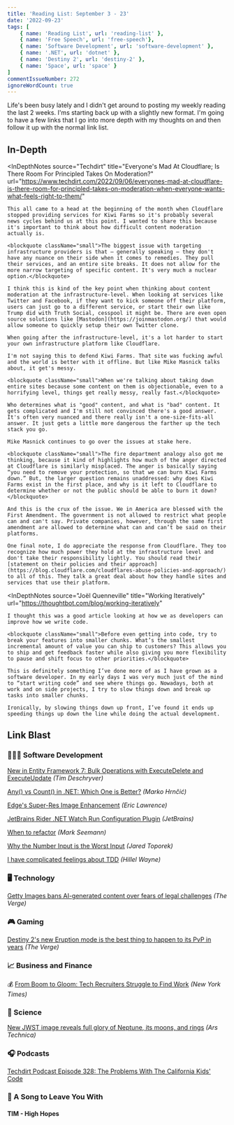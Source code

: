 ```yaml
---
title: 'Reading List: September 3 - 23'
date: '2022-09-23'
tags: [
    { name: 'Reading List', url: 'reading-list' },
    { name: 'Free Speech', url: 'free-speech'},
    { name: 'Software Development', url: 'software-development' },
    { name: '.NET', url: 'dotnet' },
    { name: 'Destiny 2', url: 'destiny-2' },
    { name: 'Space', url: 'space' }
]
commentIssueNumber: 272
ignoreWordCount: true
---
```


Life's been busy lately and I didn't get around to posting my weekly reading the last 2 weeks. I'ms starting back up with a slightly new format. I'm going to have a few links that I go into more depth with my thoughts on and then follow it up with the normal link list.

## In-Depth

<InDepthNotes
    source="Techdirt"
    title="Everyone's Mad At Cloudflare; Is There Room For Principled Takes On Moderation?"
    url="https://www.techdirt.com/2022/09/06/everyones-mad-at-cloudflare-is-there-room-for-principled-takes-on-moderation-when-everyone-wants-what-feels-right-to-them/"
>
    This all came to a head at the beginning of the month when Cloudflare stopped providing services for Kiwi Farms so it's probably several news cycles behind us at this point. I wanted to share this because it's important to think about how difficult content moderation actually is.

    <blockquote className="small">The biggest issue with targeting infrastructure providers is that — generally speaking — they don't have any nuance on their side when it comes to remedies. They pull their services, and an entire site breaks. It does not allow for the more narrow targeting of specific content. It's very much a nuclear option.</blockquote>

    I think this is kind of the key point when thinking about content moderation at the infrastructure-level. When looking at services like Twitter and Facebook, if they want to kick someone off their platform, users can just go to a different service, or start their own like Trump did with Truth Social, cesspool it might be. There are even open source solutions like [Mastodon](https://joinmastodon.org/) that would allow someone to quickly setup their own Twitter clone.

    When going after the infrastructure-level, it's a lot harder to start your own infrastructure platform like Cloudflare.

    I'm not saying this to defend Kiwi Farms. That site was fucking awful and the world is better with it offline. But like Mike Masnick talks about, it get's messy.

    <blockquote className="small">When we're talking about taking down entire sites because some content on them is objectionable, even to a horrifying level, things get really messy, really fast.</blockquote>

    Who determines what is "good" content, and what is "bad" content. It gets complicated and I'm still not convinced there's a good answer. It's often very nuanced and there really isn't a one-size-fits-all answer. It just gets a little more dangerous the farther up the tech stack you go.

    Mike Masnick continues to go over the issues at stake here.

    <blockquote className="small">The fire department analogy also got me thinking, because it kind of highlights how much of the anger directed at Cloudflare is similarly misplaced. The anger is basically saying “you need to remove your protection, so that we can burn Kiwi Farms down.” But, the larger question remains unaddressed: why does Kiwi Farms exist in the first place, and why is it left to Cloudflare to determine whether or not the public should be able to burn it down?</blockquote>

    And this is the crux of the issue. We in America are blessed with the First Amendment. The government is not allowed to restrict what people can and can't say. Private companies, however, through the same first amendment are allowed to determine what can and can’t be said on their platforms.

    One final note, I do appreciate the response from Cloudflare. They too recognize how much power they hold at the infrastructure level and don't take their responsibility lightly. You should read their [statement on their policies and their approach](https://blog.cloudflare.com/cloudflares-abuse-policies-and-approach/) to all of this. They talk a great deal about how they handle sites and services that use their platform.
</InDepthNotes>

<InDepthNotes
    source="Joël Quenneville"
    title="Working Iteratively"
    url="https://thoughtbot.com/blog/working-iteratively"
>
    I thought this was a good article looking at how we as developers can improve how we write code.

    <blockquote className="small">Before even getting into code, try to break your features into smaller chunks. What’s the smallest incremental amount of value you can ship to customers? This allows you to ship and get feedback faster while also giving you more flexibility to pause and shift focus to other priorities.</blockquote>

    This is definitely something I’ve done more of as I have grown as a software developer. In my early days I was very much just of the mind to “start writing code” and see where things go. Nowadays, both at work and on side projects, I try to slow things down and break up tasks into smaller chunks.

    Ironically, by slowing things down up front, I’ve found it ends up speeding things up down the line while doing the actual development.
</InDepthNotes>

## Link Blast

<h3 className="text">👨🏼‍💻 Software Development</h3>

[New in Entity Framework 7: Bulk Operations with ExecuteDelete and ExecuteUpdate](https://timdeschryver.dev/blog/new-in-entity-framework-7-bulk-operations-with-executedelete-and-executeupdate?) *(Tim Deschryver)*

[Any() vs Count() in .NET: Which One is Better?](https://code-maze.com/any-vs-count-dotnet/) *(Marko Hrnčić)*

[Edge's Super-Res Image Enhancement](https://textslashplain.com/2022/09/12/edges-super-res-image-enhancement/) *(Eric Lawrence)*

[JetBrains Rider .NET Watch Run Configuration Plugin](https://blog.jetbrains.com/dotnet/2022/09/12/jetbrains-rider-net-watch-run-configuration-plugin/) *(JetBrains)*

[When to refactor](https://blog.ploeh.dk/2022/09/19/when-to-refactor/) *(Mark Seemann)*

[Why the Number Input is the Worst Input](https://stackoverflow.blog/2022/09/15/why-the-number-input-is-the-worst-input/) *(Jared Toporek)*

[I have complicated feelings about TDD](https://buttondown.email/hillelwayne/archive/i-have-complicated-feelings-about-tdd-8403/) *(Hillel Wayne)*

<h3 className="text">🖥 Technology</h3>

[Getty Images bans AI-generated content over fears of legal challenges](https://www.theverge.com/2022/9/21/23364696/getty-images-ai-ban-generated-artwork-illustration-copyright) *(The Verge)*

<h3 className="text">🎮 Gaming</h3>

[Destiny 2's new Eruption mode is the best thing to happen to its PvP in years](https://www.theverge.com/2022/9/7/23340667/destiny-2-eruption-iron-banner-mode-explained-review) *(The Verge)*

<h3 className="text">📈 Business and Finance</h3>

💰 [From Boom to Gloom: Tech Recruiters Struggle to Find Work](https://www.nytimes.com/2022/09/07/technology/recruiters-tech-layoffs.html) *(New York Times)*

<h3 className="text">🔬 Science</h3>

[New JWST image reveals full glory of Neptune, its moons, and rings](https://arstechnica.com/science/2022/09/webb-telescope-captures-dazzling-views-of-neptune-and-its-moons/) *(Ars Technica)*

<h3 className="text">🎧 Podcasts</h3>

[Techdirt Podcast Episode 328: The Problems With The California Kids' Code](https://www.techdirt.com/2022/09/06/techdirt-podcast-episode-328-the-problems-with-the-california-kids-code/)

<h3 className="text">🎵 A Song to Leave You With</h3>

#### TIM - High Hopes

<YouTubeEmbed
    id="pw0kJMh9SfM"
    title="TIM - High Hopes"
/>
